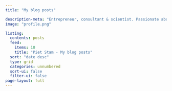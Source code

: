 ```yaml
---
title: "My blog posts"

description-meta: "Entrepreneur, consultant & scientist. Passionate about observational data, computer code and human intelligence."
image: "profile.png"

listing:
  contents: posts
  feed: 
    items: 10
    title: "Piet Stam - My blog posts"
  sort: "date desc"
  type: grid
  categories: unnumbered
  sort-ui: false
  filter-ui: false
page-layout: full
---
```

